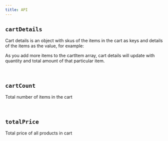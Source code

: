 ```yaml
---
title: API
---
```


## `cartDetails`

Cart details is an object with skus of the items in the cart as keys and details of the items as the value, for example:


<CartDisplayWrapper />

As you add more items to the cartItem array, cart details will update with quantity and total amount of
that particular item.

<br />

## `cartCount`

Total number of items in the cart

<br />

## `totalPrice`

Total price of all products in cart

<API />
